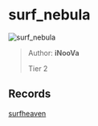 
# surf_nebula

![surf_nebula](https://raw.githubusercontent.com/Sayt123/SurfMapPics/Maps-and-bonuses/csgo/surf_nebula.jpg)

> Author: **iNooVa**
>
> Tier 2

## Records

[surfheaven](https://surfheaven.eu/map/surf_nebula)
